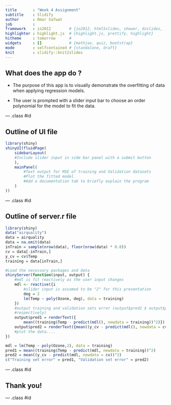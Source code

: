 ```yaml
---
title       : "Week 4 Assignment"
subtitle    : Slidify
author      : Omar Safwat
job         : 
framework   : io2012        # {io2012, html5slides, shower, dzslides, ...}
highlighter : highlight.js  # {highlight.js, prettify, highlight}
hitheme     : tomorrow      # 
widgets     : []            # {mathjax, quiz, bootstrap}
mode        : selfcontained # {standalone, draft}
knit        : slidify::knit2slides
--- 
```


## What does the app do ?

- The purpose of this app is to visually demonstrate the overfitting of data when applying regression models. 

- The user is prompted with a slider input bar to choose an order polynomial for the model to 
fit the data.

--- .class #id

## Outline of UI file

```r
library(shiny)
shinyUI(fluidPage(
    sidebarLayout(
    #Include slider input in side bar panel with a submit button
    ),
    mainPanel(
        #Text output for MSE of training and Validation datasets
        #Plot the fitted model
        #Add a documentation tab to briefly explain the program
    )
))
```

--- .class #id

## Outline of server.r file

```r
library(shiny)
data("airquality")
data = airquality
data = na.omit(data)
inTrain = sample(nrow(data), floor(nrow(data) * 0.8))
cv = data[-inTrain,]
y_cv = cv$Temp
training = data[inTrain,]
```

```r
#Load the necessary packages and data 
shinyServer(function(input, output) {
    #mdl is fit reactively as the user input changes
    mdl <- reactive({i
        #slider input is assumed to be "2" for this presentation
        deg = 2
        lm(Temp ~ poly(Ozone, deg), data = training)
    })
    #output training and validation sets error (output$pred1 $ output$pred2, 
    #respectively)
    output$pred1 = renderText({
        mean((training$Temp - predict(mdl(), newdata = training))^2)})
    output$pred2 = renderText({mean((y_cv - predict(mdl(), newdata = cv))^2)})
    #plot the data....
})
```
```r
mdl = lm(Temp ~ poly(Ozone,2), data = training)
pred1 = mean((training$Temp - predict(mdl, newdata = training))^2)
pred2 = mean((y_cv - predict(mdl, newdata = cv))^2)
c("Training set error" = pred1, "Validation set error" = pred2)
```

--- .class #id

## Thank you!

--- .class #id


